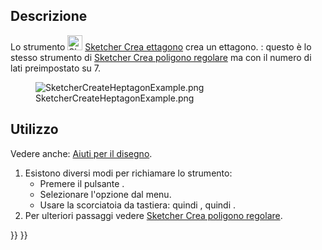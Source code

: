 <languages/>

{{Docnav/it
|[[Sketcher_CreateHexagon/it|Esagono]]
|[[Sketcher_CreateOctagon/it|Ottagono]]
|[[Sketcher_Workbench/it|Sketcher]]
|IconL=Sketcher_CreateHexagon.svg
|IconR=Sketcher_CreateOctagon.svg
|IconC=Workbench_Sketcher.svg
}}

{{GuiCommand/it
|Name=Sketcher CreateHeptagon
|Name/it=Sketcher Crea ettagono
|MenuLocation=Schizzo → Geometrie Sketcher → Crea ettagono
|Workbenches=[[Sketcher_Workbench/it|Sketcher]]
|Shortcut={{KEY|G}} {{KEY|P}} {{KEY|7}}
|Version=0.15
|SeeAlso=[[Sketcher_CreateRegularPolygon/it|Sketcher Crea poligono regolare]]
}}

<span id="Description"></span>
==Descrizione==

Lo strumento [[Image:Sketcher_CreateHeptagon.svg|24px]] [[Sketcher_CreateHeptagon/it|Sketcher Crea ettagono]] crea un ettagono. {{Version/it|1.0}}: questo è lo stesso strumento di [[Sketcher_CreateRegularPolygon/it|Sketcher Crea poligono regolare]] ma con il numero di lati preimpostato su 7.

[[Image:SketcherCreateHeptagonExample.png‎]]

<span id="Usage"></span>
== Utilizzo ==

Vedere anche: [[Sketcher_Workbench/it#Drawing_aids|Aiuti per il disegno]].

# Esistono diversi modi per richiamare lo strumento:
#* Premere il pulsante {{Button|[[Image:Sketcher_CreateHeptagon.svg|16px]] [[Sketcher_CreateHeptagon/it|Ettagono]]}}.
#* Selezionare l'opzione {{MenuCommand|Schizzo → Geometrie Sketcher → [[Image:Sketcher_CreateHeptagon.svg|16px]] Crea ettagono}} dal menu.
#* Usare la scorciatoia da tastiera: {{KEY|G}} quindi {{KEY|P}}, quindi {{KEY|7}}.
# Per ulteriori passaggi vedere [[Sketcher_CreateRegularPolygon/it#Usage|Sketcher Crea poligono regolare]].


{{Docnav/it
|[[Sketcher_CreateHexagon/it|Esagono]]
|[[Sketcher_CreateOctagon/it|Ottagono]]
|[[Sketcher_Workbench/it|Sketcher]]
|IconL=Sketcher_CreateHexagon.svg
|IconR=Sketcher_CreateOctagon.svg
|IconC=Workbench_Sketcher.svg
}}

{{Sketcher Tools navi{{#translation:}}}}
{{Userdocnavi{{#translation:}}}}